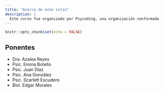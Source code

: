 ```yaml
---
title: "Acerca de este sitio"
description: |
  Este curso fue organizado por Psycoding, una organización conformada por estudiantes de pregrado, egresadas/os, académicas/os y otras personas interesadas en la programación. Operamos en la Facultad de Psicología de la UNAM, campus Ciudad Universitaria. Buscamos fomentar la educación tecnológica y la inclusión de la programación en la Psicología y la ciencia en general. Las y los miembros de Psycoding manejan principalmente los siguientes lenguajes de programación: Python, R y Arduino. Las actividades de nuestra comunidad se centran en el desarrollo y aprendizaje de los principios de estos lenguajes, sin embargo, nos consideramos un grupo inclusivo que admite en su comunidad a quienes manejan otros lenguajes. Lo que nos une es nuestro gusto e interés por el bello mundo de la programación.
---
```


```r
knitr::opts_chunk$set(echo = FALSE)
```

## Ponentes

* Dra. Azalea Reyes
* Psic. Emma Botello
* Psic. Juan Díaz
* Psic. Ana González
* Psic. Scarlett Escudero
* Biol. Edgar Morales

